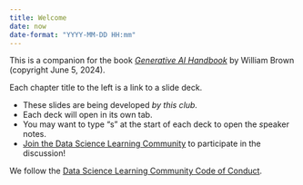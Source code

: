 ```yaml
---
title: Welcome
date: now
date-format: "YYYY-MM-DD HH:mm"
---
```


This is a companion for the book [_Generative AI Handbook_](https://genai-handbook.github.io/) by William Brown (copyright June 5, 2024).

Each chapter title to the left is a link to a slide deck.

-   These slides are being developed *by this club.*
-   Each deck will open in its own tab.
-   You may want to type "s" at the start of each deck to open the *s*peaker notes.
-   [Join the Data Science Learning Community](https://dslc.io/join) to participate in the discussion!
    
We follow the [Data Science Learning Community Code of Conduct](https://dslc.io/conduct).
